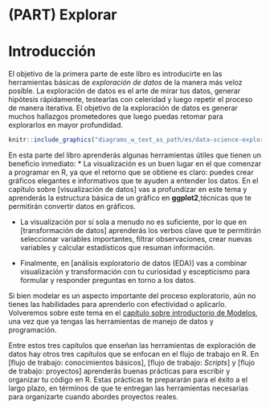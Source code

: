 # (PART) Explorar {-}

# Introducción {#explorar-introduccion}

El objetivo de la primera parte de este libro es introducirte en las herramientas básicas de _exploración de datos_ de la manera más veloz posible. La exploración de datos es el arte de mirar tus datos, generar hipótesis rápidamente, testearlas con celeridad y luego repetir el proceso de manera iterativa. El objetivo de la exploración de datos es generar muchos hallazgos prometedores que luego puedas retomar para explorarlos en mayor profundidad.

```r
knitr::include_graphics("diagrams_w_text_as_path/es/data-science-explore.svg")
```

En esta parte del libro aprenderás algunas herramientas útiles que tienen un beneficio inmediato:
* La visualización es un buen lugar en el que comenzar a programar en R, ya que el retorno que se obtiene es claro: puedes crear gráficos elegantes e informativos que te ayuden a entender los datos. En el capítulo sobre [visualización de datos] vas a profundizar en este tema y aprenderás la estructura básica de un gráfico en **ggplot2**,técnicas que te permitirán convertir datos en gráficos.

* La visualización por sí sola a menudo no es suficiente, por lo que en [transformación de datos] aprenderás los verbos clave que te permitirán seleccionar variables importantes, filtrar observaciones, crear nuevas variables y calcular estadísticos que resuman información.

* Finalmente, en [análisis exploratorio de datos (EDA)] vas a combinar visualización y transformación con tu curiosidad y escepticismo para formular y responder preguntas en torno a los datos.

Si bien modelar es un aspecto importante del proceso exploratorio, aún no tienes las habilidades para aprenderlo con efectividad o aplicarlo. Volveremos sobre este tema en el [capítulo sobre introductorio de Modelos](#model-intro), una vez que ya tengas las herramientas de manejo de datos y programación.

Entre estos tres capítulos que enseñan las herramientas de exploración de datos hay otros tres capítulos que se enfocan en el flujo de trabajo en R. En [flujo de trabajo: conocimientos básicos], [flujo de trabajo: _Scripts_] y [flujo de trabajo: proyectos] aprenderás buenas prácticas para escribir y organizar tu código en R. Estas prácticas te prepararán para el éxito a el largo plazo, en términos de que te entregan las herramientas necesarias para organizarte cuando abordes proyectos reales.
